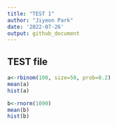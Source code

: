 ```yaml
---
title: "TEST 1"
author: "Jiyeon Park"
date: '2022-07-26'
output: github_document
---
```


## TEST file

```r
a<-rbinom(100, size=50, prob=0.2)
mean(a)
hist(a)

b<-rnorm(1090)
mean(b)
hist(b)

```